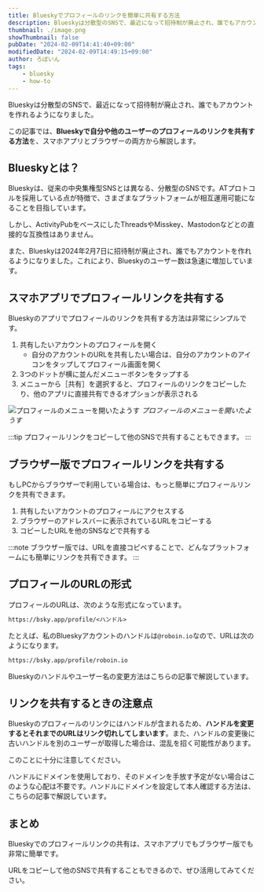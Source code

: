 ```yaml
---
title: Blueskyでプロフィールのリンクを簡単に共有する方法
description: Blueskyは分散型のSNSで、最近になって招待制が廃止され、誰でもアカウントを作れるようになりました。この記事では、Blueskyで自分や他のユーザーのプロフィールのリンクを共有する方法を、スマホアプリとブラウザーの両方から解説します。
thumbnail: ./image.png
showThumbnail: false
pubDate: "2024-02-09T14:41:40+09:00"
modifiedDate: "2024-02-09T14:49:15+09:00"
author: ろぼいん
tags:
    - bluesky
    - how-to
---
```



Blueskyは分散型のSNSで、最近になって招待制が廃止され、誰でもアカウントを作れるようになりました。

この記事では、**Blueskyで自分や他のユーザーのプロフィールのリンクを共有する方法**を、スマホアプリとブラウザーの両方から解説します。

## Blueskyとは？

Blueskyは、従来の中央集権型SNSとは異なる、分散型のSNSです。ATプロトコルを採用している点が特徴で、さまざまなプラットフォームが相互運用可能になることを目指しています。

しかし、ActivityPubをベースにしたThreadsやMisskey、Mastodonなどとの直接的な互換性はありません。

また、Blueskyは2024年2月7日に招待制が廃止され、誰でもアカウントを作れるようになりました。これにより、Blueskyのユーザー数は急速に増加しています。

## スマホアプリでプロフィールリンクを共有する

Blueskyのアプリでプロフィールのリンクを共有する方法は非常にシンプルです。

1. 共有したいアカウントのプロフィールを開く
   - 自分のアカウントのURLを共有したい場合は、自分のアカウントのアイコンをタップしてプロフィール画面を開く
2. 3つのドットが横に並んだメニューボタンをタップする
3. メニューから［共有］を選択すると、プロフィールのリンクをコピーしたり、他のアプリに直接共有できるオプションが表示される

![プロフィールのメニューを開いたようす](./image.png)
*プロフィールのメニューを開いたようす*

:::tip
プロフィールリンクをコピーして他のSNSで共有することもできます。
:::

## ブラウザー版でプロフィールリンクを共有する

もしPCからブラウザーで利用している場合は、もっと簡単にプロフィールリンクを共有できます。

1. 共有したいアカウントのプロフィールにアクセスする
2. ブラウザーのアドレスバーに表示されているURLをコピーする
3. コピーしたURLを他のSNSなどで共有する

:::note
ブラウザー版では、URLを直接コピペすることで、どんなプラットフォームにも簡単にリンクを共有できます。
:::

## プロフィールのURLの形式

プロフィールのURLは、次のような形式になっています。

```markdown frame="terminal"
https://bsky.app/profile/<ハンドル>
```

たとえば、私のBlueskyアカウントのハンドルは`@roboin.io`なので、URLは次のようになります。

```markdown frame="terminal"
https://bsky.app/profile/roboin.io
```

Blueskyのハンドルやユーザー名の変更方法はこちらの記事で解説しています。

<ArticleCard link="/article/2024/02/07/how-to-change-bluesky-handle-and-user-name/" />

## リンクを共有するときの注意点

Blueskyのプロフィールのリンクにはハンドルが含まれるため、**ハンドルを変更するとそれまでのURLはリンク切れしてしまいます**。また、ハンドルの変更後に古いハンドルを別のユーザーが取得した場合は、混乱を招く可能性があります。

このことに十分に注意してください。

ハンドルにドメインを使用しており、そのドメインを手放す予定がない場合はこのような心配は不要です。ハンドルにドメインを設定して本人確認する方法は、こちらの記事で解説しています。

<ArticleCard link="/article/2024/02/07/how-to-identify-yourself-in-bluesky/" />

## まとめ

Blueskyでのプロフィールリンクの共有は、スマホアプリでもブラウザー版でも非常に簡単です。

URLをコピーして他のSNSで共有することもできるので、ぜひ活用してみてください。
